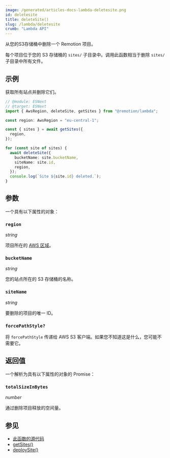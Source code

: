 ```yaml
---
image: /generated/articles-docs-lambda-deletesite.png
id: deletesite
title: deleteSite()
slug: /lambda/deletesite
crumb: "Lambda API"
---
```


从您的S3存储桶中删除一个 Remotion 项目。

每个项目位于您的 S3 存储桶的 `sites/` 子目录中。调用此函数相当于删除 `sites/` 子目录中所有文件。

## 示例

获取所有站点并删除它们。

```ts twoslash
// @module: ESNext
// @target: ESNext
import { AwsRegion, deleteSite, getSites } from "@remotion/lambda";

const region: AwsRegion = "eu-central-1";

const { sites } = await getSites({
  region,
});

for (const site of sites) {
  await deleteSite({
    bucketName: site.bucketName,
    siteName: site.id,
    region,
  });
  console.log(`Site ${site.id} deleted.`);
}
```

## 参数

一个具有以下属性的对象：

### `region`

_string_

项目所在的 [AWS 区域](/docs/lambda/region-selection)。

### `bucketName`

_string_

您的站点所在的 S3 存储桶的名称。

### `siteName`

_string_

要删除的项目的唯一 ID。

### `forcePathStyle?`<AvailableFrom v="4.0.202" />

将 `forcePathStyle` 传递给 AWS S3 客户端。如果您不知道这是什么，您可能不需要它。

## 返回值

一个解析为具有以下属性的对象的 Promise：

### `totalSizeInBytes`

_number_

通过删除项目释放的空间量。

## 参见

- [此函数的源代码](https://github.com/remotion-dev/remotion/blob/main/packages/lambda/src/api/delete-site.ts)
- [getSites()](/docs/lambda/getsites)
- [deploySite()](/docs/lambda/deploysite)
